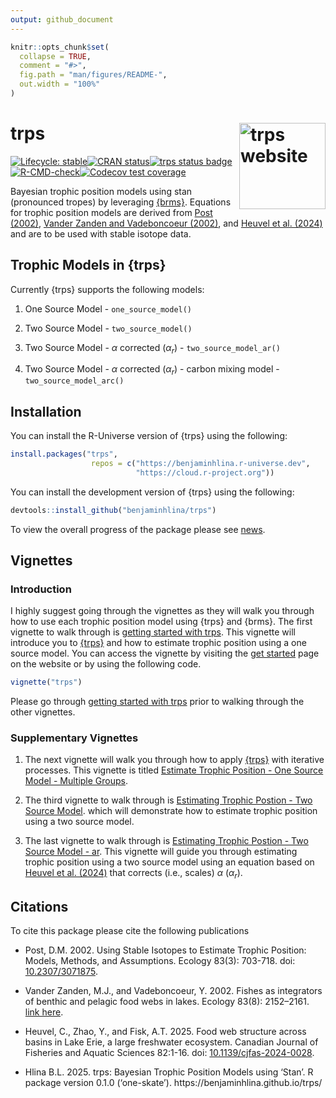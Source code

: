 ```yaml
---
output: github_document
---
```


<!-- README.md is generated from README.Rmd. Please edit that file -->

```r
knitr::opts_chunk$set(
  collapse = TRUE,
  comment = "#>",
  fig.path = "man/figures/README-",
  out.width = "100%"
)
```

# trps <a href="https://benjaminhlina.github.io/trps/"><img src="man/figures/logo.png" align="right" height="138" alt="trps website" /></a>
  
<!-- badges: start -->
[![Lifecycle: stable](https://img.shields.io/badge/lifecycle-stable-brightgreen.svg)](https://lifecycle.r-lib.org/articles/stages.html#stable)[![CRAN status](https://www.r-pkg.org/badges/version/trps)](https://CRAN.R-project.org/package=trps)[![trps status badge](https://benjaminhlina.r-universe.dev/trps/badges/version)](https://benjaminhlina.r-universe.dev/trps)[![R-CMD-check](https://github.com/benjaminhlina/trps/actions/workflows/R-CMD-check.yaml/badge.svg)](https://github.com/benjaminhlina/trps/actions/workflows/R-CMD-check.yaml)[![Codecov test coverage](https://codecov.io/gh/benjaminhlina/trps/graph/badge.svg)](https://app.codecov.io/gh/benjaminhlina/trps)


<!-- badges: end -->

Bayesian trophic position models using stan (pronounced tropes) by leveraging [{brms}](https://paulbuerkner.com/brms/). Equations for trophic position models are derived from [Post (2002)](https://esajournals.onlinelibrary.wiley.com/doi/abs/10.1890/0012-9658%282002%29083%5B0703%3AUSITET%5D2.0.CO%3B2), [Vander Zanden and Vadeboncoeur (2002)](https://esajournals.onlinelibrary.wiley.com/doi/full/10.1890/0012-9658%282002%29083%5B2152%3AFAIOBA%5D2.0.CO%3B2), and [Heuvel et al. (2024)](https://doi.org/10.1139/cjfas-2024-0028) and are to be used with stable isotope data.  

## Trophic Models in {trps}

Currently {trps} supports the following models: 

1) One Source Model - `one_source_model()`

2) Two Source Model - `two_source_model()`

3) Two Source Model - $\alpha$ corrected ($\alpha_r$) - `two_source_model_ar()`

4) Two Source Model - $\alpha$ corrected ($\alpha_r$) - carbon mixing model - 
`two_source_model_arc()`


## Installation

You can install the R-Universe version of {trps} using the following:

``` r
install.packages("trps", 
                  repos = c("https://benjaminhlina.r-universe.dev",
                            "https://cloud.r-project.org"))
```

You can install the development version of {trps} using the following:

``` r
devtools::install_github("benjaminhlina/trps")
```

To view the overall progress of the package please see 
[news](https://benjaminhlina.github.io/trps/news/index.html). 

## Vignettes 
### Introduction

I highly suggest going through the vignettes as they will walk you through 
how to use each trophic position model using {trps} and {brms}. The 
first vignette to walk through is [getting started with trps](https://benjaminhlina.github.io/trps/articles/trps.html). 
This vignette will introduce you to 
[{trps}](https://benjaminhlina.github.io/trps/) and how
to estimate trophic position using a one source model. You can access the 
vignette by visiting the
[get started](https://benjaminhlina.github.io/trps/articles/trps.html) 
page on the website or by 
using the following code. 

``` r
vignette("trps")
```

Please go through
[getting started with trps](https://benjaminhlina.github.io/trps/articles/trps.html) 
prior to walking through the other vignettes. 

### Supplementary Vignettes 
 
1. The next vignette will walk you through how to apply 
[{trps}](https://benjaminhlina.github.io/trps/) with iterative
processes. This vignette is titled 
[Estimate Trophic Position - One Source Model - Multiple Groups](https://benjaminhlina.github.io/trps/articles/estimate_trophic_position_one_source_multiple_groups.html). 

2. The third vignette to walk through is 
[Estimating Trophic Postion - Two Source Model](https://benjaminhlina.github.io/trps/articles/estimate_trophic_position_two_source_model.html).
which will demonstrate how to estimate trophic position using a two source model. 

3. The last vignette to walk through is 
[Estimating Trophic Postion - Two Source Model - ar](https://benjaminhlina.github.io/trps/articles/estimate_trophic_position_two_source_model_ar.html). 
This vignette will guide you through estimating trophic position using a two 
source model using an equation based on [Heuvel et al. (2024)](https://doi.org/10.1139/cjfas-2024-0028)  that corrects (i.e., scales) $\alpha$ ($\alpha_r$).

## Citations

To cite this package please cite the following publications

- Post, D.M. 2002. Using Stable Isotopes to Estimate Trophic Position: Models, Methods, and Assumptions. Ecology 83(3): 703-718. doi: [10.2307/3071875](https://esajournals.onlinelibrary.wiley.com/doi/full/10.1890/0012-9658%282002%29083%5B0703%3AUSITET%5D2.0.CO%3B2).

- Vander Zanden, M.J., and Vadeboncoeur, Y. 2002. Fishes as integrators of benthic and pelagic food webs in lakes. Ecology 83(8): 2152–2161. [link here](https://esajournals.onlinelibrary.wiley.com/doi/abs/10.1890/0012-9658(2002)083[2152:FAIOBA]2.0.CO;2).

- Heuvel, C., Zhao, Y., and Fisk, A.T. 2025. Food web structure across basins in Lake Erie, a large freshwater ecosystem. Canadian Journal of Fisheries and Aquatic Sciences 82:1-16. doi: [10.1139/cjfas-2024-0028](https://doi.org/10.1139/cjfas-2024-0028).

- Hlina B.L. 2025. trps: Bayesian Trophic Position Models using 'Stan'. R package 
version 0.1.0 ('one-skate'). https://benjaminhlina.github.io/trps/
